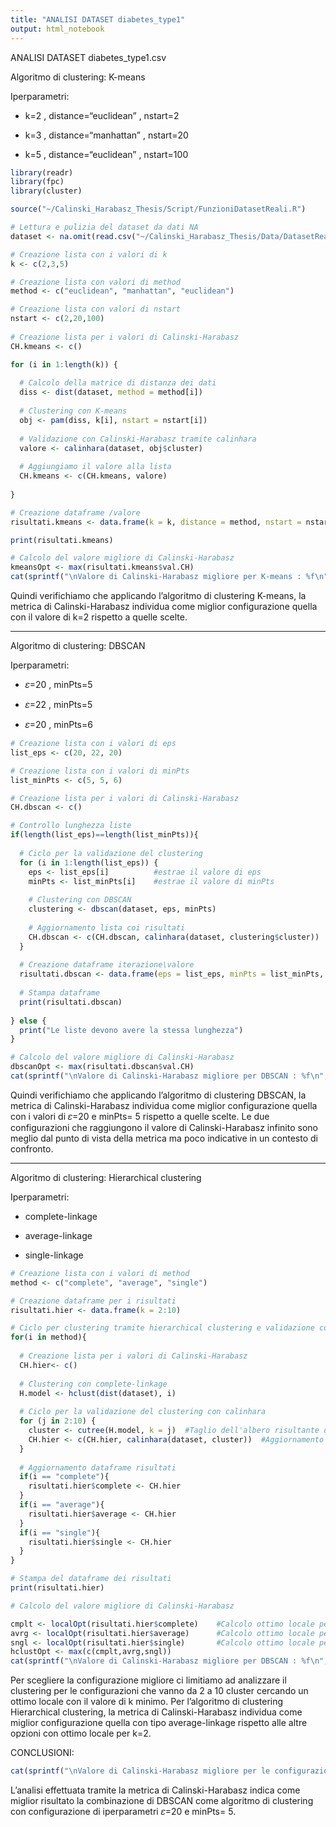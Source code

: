 ```yaml
---
title: "ANALISI DATASET diabetes_type1"
output: html_notebook
---
```


ANALISI DATASET diabetes_type1.csv

Algoritmo di clustering: K-means

Iperparametri:

-   k=2 , distance="euclidean" , nstart=2

-   k=3 , distance="manhattan" , nstart=20

-   k=5 , distance="euclidean" , nstart=100
 
```r
library(readr)
library(fpc)
library(cluster)

source("~/Calinski_Harabasz_Thesis/Script/FunzioniDatasetReali.R")

# Lettura e pulizia del dataset da dati NA
dataset <- na.omit(read.csv("~/Calinski_Harabasz_Thesis/Data/DatasetReali/diabetes_type1.csv"))

# Creazione lista con i valori di k
k <- c(2,3,5)

# Creazione lista con valori di method
method <- c("euclidean", "manhattan", "euclidean")

# Creazione lista con valori di nstart
nstart <- c(2,20,100)
 
# Creazione lista per i valori di Calinski-Harabasz
CH.kmeans <- c()

for (i in 1:length(k)) {
  
  # Calcolo della matrice di distanza dei dati
  diss <- dist(dataset, method = method[i])
  
  # Clustering con K-means
  obj <- pam(diss, k[i], nstart = nstart[i])
  
  # Validazione con Calinski-Harabasz tramite calinhara
  valore <- calinhara(dataset, obj$cluster)
  
  # Aggiungiamo il valore alla lista
  CH.kmeans <- c(CH.kmeans, valore)
  
}

# Creazione dataframe /valore
risultati.kmeans <- data.frame(k = k, distance = method, nstart = nstart, val.CH = CH.kmeans)

print(risultati.kmeans)

# Calcolo del valore migliore di Calinski-Harabasz
kmeansOpt <- max(risultati.kmeans$val.CH)
cat(sprintf("\nValore di Calinski-Harabasz migliore per K-means : %f\n",kmeansOpt))

```

Quindi verifichiamo che applicando l'algoritmo di clustering K-means, la metrica di Calinski-Harabasz individua come miglior configurazione quella con il valore di k=2 rispetto a quelle scelte.



------------------------------------------------------------------------

Algoritmo di clustering: DBSCAN

Iperparametri:

-   𝜀=20 , minPts=5 

-   𝜀=22 , minPts=5 

-   𝜀=20 , minPts=6 

```r

# Creazione lista con i valori di eps
list_eps <- c(20, 22, 20)

# Creazione lista con i valori di minPts
list_minPts <- c(5, 5, 6)

# Creazione lista per i valori di Calinski-Harabasz
CH.dbscan <- c()

# Controllo lunghezza liste
if(length(list_eps)==length(list_minPts)){
  
  # Ciclo per la validazione del clustering
  for (i in 1:length(list_eps)) { 
    eps <- list_eps[i]          #estrae il valore di eps
    minPts <- list_minPts[i]    #estrae il valore di minPts
    
    # Clustering con DBSCAN 
    clustering <- dbscan(dataset, eps, minPts)
    
    # Aggiornamento lista coi risultati
    CH.dbscan <- c(CH.dbscan, calinhara(dataset, clustering$cluster))
  }
  
  # Creazione dataframe iterazione\valore
  risultati.dbscan <- data.frame(eps = list_eps, minPts = list_minPts, val.CH = CH.dbscan)
  
  # Stampa dataframe 
  print(risultati.dbscan)
  
} else {
  print("Le liste devono avere la stessa lunghezza")  
}

# Calcolo del valore migliore di Calinski-Harabasz
dbscanOpt <- max(risultati.dbscan$val.CH)
cat(sprintf("\nValore di Calinski-Harabasz migliore per DBSCAN : %f\n",dbscanOpt))

```

Quindi verifichiamo che applicando l'algoritmo di clustering DBSCAN, la metrica di Calinski-Harabasz individua come miglior configurazione quella con i valori di 𝜀=20 e minPts= 5 rispetto a quelle scelte.
Le due configurazioni che raggiungono il valore di Calinski-Harabasz infinito sono meglio dal punto di vista della metrica ma poco indicative in un contesto di confronto.

------------------------------------------------------------------------

Algoritmo di clustering: Hierarchical clustering

Iperparametri:

-   complete-linkage

-   average-linkage

-   single-linkage


```r

# Creazione lista con i valori di method
method <- c("complete", "average", "single")

# Creazione dataframe per i risultati
risultati.hier <- data.frame(k = 2:10)

# Ciclo per clustering tramite hierarchical clustering e validazione con calinhara
for(i in method){
  
  # Creazione lista per i valori di Calinski-Harabasz 
  CH.hier<- c()
  
  # Clustering con complete-linkage
  H.model <- hclust(dist(dataset), i)
  
  # Ciclo per la validazione del clustering con calinhara
  for (j in 2:10) {
    cluster <- cutree(H.model, k = j)  #Taglio dell'albero risultante dal clustering
    CH.hier <- c(CH.hier, calinhara(dataset, cluster))  #Aggiornamento lista coi risultati
  }
  
  # Aggiornamento dataframe risultati
  if(i == "complete"){
    risultati.hier$complete <- CH.hier 
  }
  if(i == "average"){
    risultati.hier$average <- CH.hier 
  }
  if(i == "single"){
    risultati.hier$single <- CH.hier 
  }
}

# Stampa del dataframe dei risultati
print(risultati.hier)

# Calcolo del valore migliore di Calinski-Harabasz

cmplt <- localOpt(risultati.hier$complete)    #Calcolo ottimo locale per complete-link
avrg <- localOpt(risultati.hier$average)      #Calcolo ottimo locale per average-link
sngl <- localOpt(risultati.hier$single)       #Calcolo ottimo locale per single-link
hclustOpt <- max(c(cmplt,avrg,sngl))
cat(sprintf("\nValore di Calinski-Harabasz migliore per DBSCAN : %f\n",hclustOpt))

```

Per scegliere la configurazione migliore ci limitiamo ad analizzare il clustering per le configurazioni che vanno da 2 a 10 cluster cercando un ottimo locale con il valore di k minimo.
Per l'algoritmo di clustering Hierarchical clustering, la metrica di Calinski-Harabasz individua come miglior configurazione quella con tipo average-linkage rispetto alle altre opzioni con ottimo locale per k=2.

CONCLUSIONI:
```r
cat(sprintf("\nValore di Calinski-Harabasz migliore per le configurazioni analizzate : %f\n",max(c(kmeansOpt,dbscanOpt,hclustOpt))))
```
L'analisi effettuata tramite la metrica di Calinski-Harabasz indica come miglior risultato la combinazione di DBSCAN come algoritmo di clustering con configurazione di iperparametri 𝜀=20 e minPts= 5.


